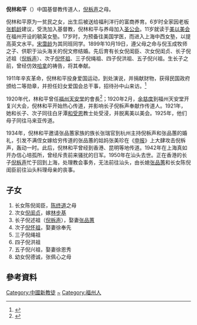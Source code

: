 {{Notability Unreferenced |time=2009-09-15T19:32:37+00:00 }}
'''倪林和平'''（{{bd|1880年||1950年|}}）中国基督教传道人，[[倪柝声|倪柝声]]之母。
 
倪林和平原为一贫民之女，出生后被送给福利洋行的富商养育。6岁时全家因老板[[張鶴齡_(福建)|张鹤龄]]建议，受洗加入基督教，倪林和平与养母加入[[圣公会|圣公会]]。11岁就读于[[美以美会|美以美会]]在福州开设的毓英女塾。17岁时，为预备往美国学医，而进入上海中西女塾，以提高英文水平。[[宋霭龄|宋霭龄]]为其同班同学。1899年10月19日，遵父母之命与倪玉成牧师之子、供职于汕头海关的倪文修结婚。先后育有长女倪闺臣、次女倪闺贞、长子倪述祖（[[倪柝声|倪柝声]]）、次子[[倪怀祖|倪怀祖]]、三子倪绳祖、四子倪洪祖、五子倪兴祖。生长子之前，曾经仿效[[哈拿|哈拿]]的祷告，将其奉献。

1911年辛亥革命，倪林和平投身爱国运动，到处演说，并捐献财物，获得民国政府颁给二等勋章，并担任妇女爱国会总干事，招待孙中山来访。<ref>{{cite web|url=http://wellsofgrace.com/biography/biography/ni-lin.htm|title=倪林和平师母传记－恩爱标本|publisher=属灵人物传记|date=2014年|accessdate=2018-02-12|archive-date=2018-02-13|archive-url=https://web.archive.org/web/20180213022041/http://wellsofgrace.com/biography/biography/ni-lin.htm|dead-url=no}}</ref>

1920年代，林和平曾任[[福州天安堂|福州天安堂]]{{tsl|en|Epworth League|務德會}}的會長<ref>{{cite web|url=http://scca1990.blogspot.my/2015/04/blog-post.html?m=1|title=〈戰前砂華人特殊組織探討〉小型研討會|publisher=砂拉越華族文化協會|date=2015年4月10日|accessdate=2018年2月12日|archive-date=2018年2月13日|archive-url=https://web.archive.org/web/20180213022244/http://scca1990.blogspot.my/2015/04/blog-post.html?m=1|dead-url=no}}</ref>；1920年2月，[[余慈度|余慈度]]到福州天安堂开复兴大会，倪林和平开始热心传道，并影响长子倪柝声奉献作传道人。1921年，她和长子、次子同往白牙潭[[和受恩|和受恩]]教士处受浸，并脱离美以美会。1925年，他们母子同往马来亚传道。

<!-- 三子倪绳祖加入了铁血团、敢死队等等组织。至终去世。 -->
1934年，倪林和平邀请张品蕙家族的族长张瑞官到杭州主持倪柝声和张品蕙的婚礼，引发不满侄女嫁给穷传道的张品蕙的姑妈张美珍在《[[申报|申报]]》上大肆攻击倪柝声，轰动一时。此后，倪林和平曾经到香港、昆明等地传道。1942年在上海真如开办信心培孤所，曾经斥责前来骚扰的日军。1950年在汕头去世。正在香港的长子[[倪柝声|倪柝声]]忙于回到上海，处理教会事务，无法前往汕头，由长媳[[张品蕙|张品蕙]]和长女陈倪闺臣前往汕头料理母亲的丧事。

==子女==
#长女陈倪闺臣，[[陈终道|陈终道]]之母
#次女[[倪闺贞|倪闺贞]]，嫁[[林步基|林步基]]
#长子倪述祖（[[倪柝声|倪柝声]]），娶妻[[张品蕙|张品蕙]]
#次子[[倪怀祖|倪怀祖]]，娶妻徐奉先
#三子倪绳祖
#四子倪洪祖
#五子倪兴祖，娶妻徐恩秀
#幼女倪德诚，张佩心之母

==參考資料==
<div class="references-small">
<references />
</div>

[[Category:中國新教徒|Category:中國新教徒]]
[[Category:林姓|~]]
[[Category:福州人|Category:福州人]]